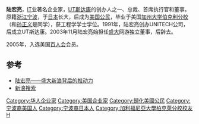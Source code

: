 '''陆宏亮'''，[[IT|IT]]业著名企业家，[[UT斯达康|UT斯达康]]的创办人之一、总裁、首席执行官和董事。原籍[[浙江|浙江]][[宁波|宁波]]，于[[日本|日本]]长大，后成为[[美国公民|美国公民]]，毕业于美国[[加州大学伯克利分校|加州大学伯克利分校]]（和[[孙正义|孙正义]]是同学），获工程学学士学位。1991年，陆宏亮创办UNITECH公司，后成立UT斯达康。2003年11月陆宏亮始担任[[盛大|盛大]]网游独立董事，后辞去。

2005年，入选美国[[百人会|百人会]]会员。

==参考==
*[https://web.archive.org/web/20070929070539/http://www.qlit.cn/news/view.asp?NewsID=3174&classID=12 陆宏亮——盛大新浪背后的推动力]
*[http://webpage.sina.com.cn/cgi-bin/search/search.cgi?_searchkey=%C2%BD%BA%EA%C1%C1&_lk=%CE%E2%D3%A5+%C2%BD%BA%EA%C1%C1&submit2=+%CB%D1+%CB%F7+&_andor2=and 新浪搜索] {{Wayback|url=http://webpage.sina.com.cn/cgi-bin/search/search.cgi?_searchkey=%C2%BD%BA%EA%C1%C1&_lk=%CE%E2%D3%A5+%C2%BD%BA%EA%C1%C1&submit2=+%CB%D1+%CB%F7+&_andor2=and |date=20190608173430 }}

{{DEFAULTSORT:L}}
[[Category:华人企业家|Category:华人企业家]]
[[Category:美国企业家|Category:美国企业家]]
[[Category:歸化美國公民|Category:歸化美國公民]]
[[Category:宁波裔美国人|Category:宁波裔美国人]]
[[Category:宁波裔日本人|Category:宁波裔日本人]]
[[Category:加利福尼亞大學柏克萊分校校友|Category:加利福尼亞大學柏克萊分校校友]]
[[Category:陆姓|H]]